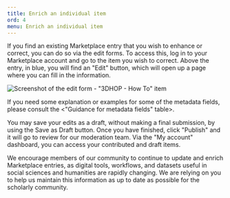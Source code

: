 ```yaml
---
title: Enrich an individual item
ord: 4
menu: Enrich an individual item
---
```


If you find an existing Marketplace entry that you wish to enhance or correct,
you can do so via the edit forms. To access this, log in to your Marketplace
account and go to the item you wish to correct. Above the entry, in blue, you
will find an "Edit" button, which will open up a page where you can fill in the
information.

![Screenshot of the edit form - "3DHOP - How To" item](/assets/images/edit_training.png "Screenshot of the edit form - '3DHOP - How To' item")

If you need some explanation or examples for some of the metadata fields, please
consult the <"Guidance for metadata fields" table>.

You may save your edits as a draft, without making a final submission, by using
the Save as Draft button. Once you have finished, click "Publish" and it will go
to review for our moderation team. Via the "My account" dashboard, you can
access your contributed and draft items.

We encourage members of our community to continue to update and enrich
Marketplace entries, as digital tools, workflows, and datasets useful in social
sciences and humanities are rapidly changing. We are relying on you to help us
maintain this information as up to date as possible for the scholarly community.
